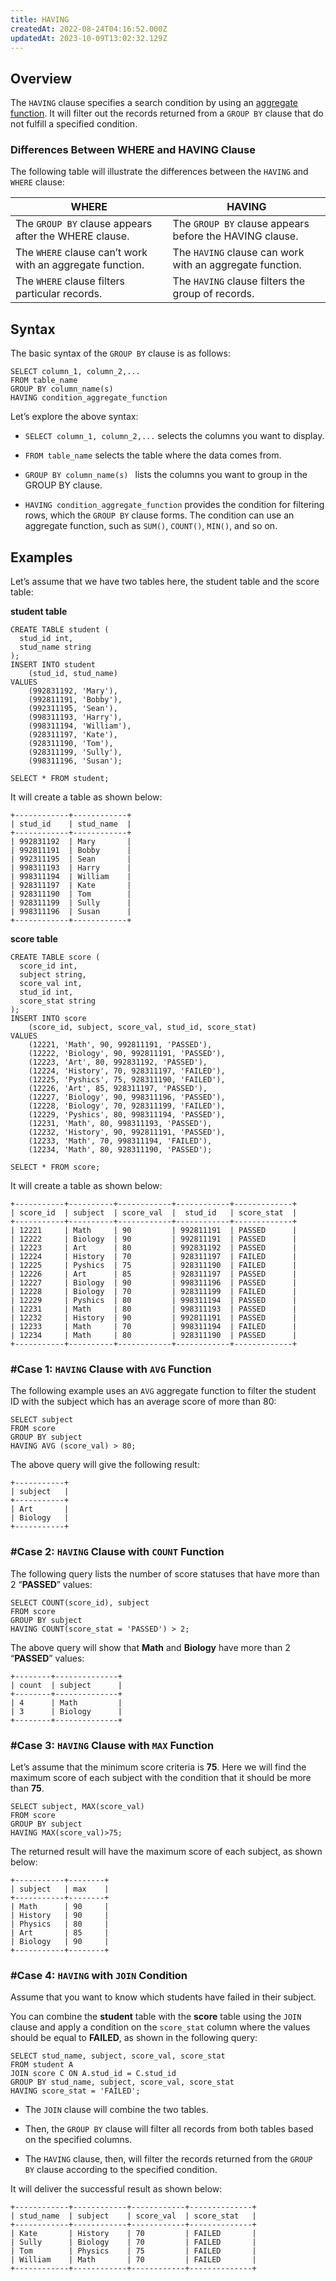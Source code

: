 ```yaml
---
title: HAVING
createdAt: 2022-08-24T04:16:52.000Z
updatedAt: 2023-10-09T13:02:32.129Z
---
```


## Overview

The `HAVING` clause specifies a search condition by using an [aggregate function](https://oxla.mintlify.app/3-sql-reference/3-4-sql-functions/3-4-2-aggregation-functions/aggregation-functions). It will filter out the records returned from a `GROUP BY` clause that do not fulfill a specified condition.

### Differences Between WHERE and HAVING Clause

The following table will illustrate the differences between the `HAVING` and `WHERE` clause:

| **WHERE**                                                 | **HAVING**                                               |
| --------------------------------------------------------- | -------------------------------------------------------- |
| The `GROUP BY` clause appears after the WHERE clause.     | The `GROUP BY` clause appears before the HAVING clause.  |
| The `WHERE` clause can’t work with an aggregate function. | The `HAVING` clause can work with an aggregate function. |
| The `WHERE` clause filters particular records.            | The `HAVING` clause filters the group of records.        |

## Syntax

The basic syntax of the `GROUP BY` clause is as follows:

```pgsql
SELECT column_1, column_2,...
FROM table_name
GROUP BY column_name(s)
HAVING condition_aggregate_function
```

Let’s explore the above syntax:

*   `SELECT column_1, column_2,...` selects the columns you want to display.


*   `FROM table_name` selects the table where the data comes from.


*   `GROUP BY column_name(s) ` lists the columns you want to group in the GROUP BY clause.


*   `HAVING condition_aggregate_function` provides the condition for filtering rows, which the `GROUP BY` clause forms. The condition can use an aggregate function, such as `SUM()`, `COUNT()`, `MIN()`, and so on.

## Examples

Let’s assume that we have two tables here, the student table and the score table:

**student table**

```pgsql
CREATE TABLE student (
  stud_id int,
  stud_name string
);
INSERT INTO student 
    (stud_id, stud_name) 
VALUES 
    (992831192, 'Mary'),
    (992811191, 'Bobby'),
    (992311195, 'Sean'),
    (998311193, 'Harry'),
    (998311194, 'William'),
    (928311197, 'Kate'),
    (928311190, 'Tom'),
    (928311199, 'Sully'),
    (998311196, 'Susan');
```

```pgsql
SELECT * FROM student;
```

It will create a table as shown below:                                                     

```pgsql
+------------+------------+
| stud_id    | stud_name  |
+------------+------------+
| 992831192  | Mary       |
| 992811191  | Bobby      |
| 992311195  | Sean       |
| 998311193  | Harry      |
| 998311194  | William    |
| 928311197  | Kate       |
| 928311190  | Tom        |
| 928311199  | Sully      |
| 998311196  | Susan      |
+------------+------------+
```

**score table**

```pgsql
CREATE TABLE score (
  score_id int,
  subject string,
  score_val int,
  stud_id int,
  score_stat string
);
INSERT INTO score 
    (score_id, subject, score_val, stud_id, score_stat) 
VALUES 
    (12221, 'Math', 90, 992811191, 'PASSED'),
    (12222, 'Biology', 90, 992811191, 'PASSED'),
    (12223, 'Art', 80, 992831192, 'PASSED'),
    (12224, 'History', 70, 928311197, 'FAILED'),
    (12225, 'Pyshics', 75, 928311190, 'FAILED'),
    (12226, 'Art', 85, 928311197, 'PASSED'),
    (12227, 'Biology', 90, 998311196, 'PASSED'),
    (12228, 'Biology', 70, 928311199, 'FAILED'),
    (12229, 'Pyshics', 80, 998311194, 'PASSED'),
    (12231, 'Math', 80, 998311193, 'PASSED'),
    (12232, 'History', 90, 992811191, 'PASSED'),
    (12233, 'Math', 70, 998311194, 'FAILED'),
    (12234, 'Math', 80, 928311190, 'PASSED');
```

```pgsql
SELECT * FROM score;
```

It will create a table as shown below:

```pgsql
+-----------+----------+------------+------------+-------------+
| score_id  | subject  | score_val  |  stud_id   | score_stat  |
+-----------+----------+------------+------------+-------------+
| 12221     | Math     | 90         | 992811191  | PASSED      |
| 12222     | Biology  | 90         | 992811191  | PASSED      |
| 12223     | Art      | 80         | 992831192  | PASSED      |
| 12224     | History  | 70         | 928311197  | FAILED      |
| 12225     | Pyshics  | 75         | 928311190  | FAILED      |
| 12226     | Art      | 85         | 928311197  | PASSED      |
| 12227     | Biology  | 90         | 998311196  | PASSED      |
| 12228     | Biology  | 70         | 928311199  | FAILED      |
| 12229     | Pyshics  | 80         | 998311194  | PASSED      |
| 12231     | Math     | 80         | 998311193  | PASSED      |
| 12232     | History  | 90         | 992811191  | PASSED      |
| 12233     | Math     | 70         | 998311194  | FAILED      |
| 12234     | Math     | 80         | 928311190  | PASSED      |
+-----------+----------+------------+------------+-------------+
```

### #Case 1: `HAVING` Clause with `AVG` Function

The following example uses an `AVG` aggregate function to filter the student ID with the subject which has an average score of more than 80:

```pgsql
SELECT subject
FROM score
GROUP BY subject
HAVING AVG (score_val) > 80;
```

The above query will give the following result:

```pgsql
+-----------+
| subject   |
+-----------+
| Art       |
| Biology   |
+-----------+
```

### #Case 2: `HAVING` Clause with `COUNT` Function

The following query lists the number of score statuses that have more than 2 “**PASSED**” values:

```pgsql
SELECT COUNT(score_id), subject
FROM score
GROUP BY subject
HAVING COUNT(score_stat = 'PASSED') > 2;
```

The above query will show that **Math** and **Biology** have more than 2 “**PASSED**” values:

```pgsql
+--------+--------------+
| count  | subject      |
+--------+--------------+
| 4      | Math         |
| 3      | Biology      |
+--------+--------------+
```

### #Case 3: `HAVING` Clause with `MAX` Function

Let’s assume that the minimum score criteria is **75**.
Here we will find the maximum score of each subject with the condition that it should be more than **75**.

```pgsql
SELECT subject, MAX(score_val)
FROM score
GROUP BY subject
HAVING MAX(score_val)>75;
```

The returned result will have the maximum score of each subject, as shown below:

```pgsql
+-----------+--------+
| subject   | max    |
+-----------+--------+
| Math      | 90     |
| History   | 90     |
| Physics   | 80     |
| Art       | 85     |
| Biology   | 90     |
+-----------+--------+
```

### #Case 4: `HAVING` with `JOIN` Condition

Assume that you want to know which students have failed in their subject.

You can combine the **student** table with the **score** table using the `JOIN` clause and apply a condition on the `score_stat` column where the values should be equal to **FAILED**, as shown in the following query:

```pgsql
SELECT stud_name, subject, score_val, score_stat
FROM student A
JOIN score C ON A.stud_id = C.stud_id
GROUP BY stud_name, subject, score_val, score_stat
HAVING score_stat = 'FAILED';
```

*   The `JOIN` clause will combine the two tables.

*   Then, the `GROUP BY` clause will filter all records from both tables based on the specified columns.

*   The `HAVING` clause, then, will filter the records returned from the `GROUP BY` clause according to the specified condition.

It will deliver the successful result as shown below:

```pgsql
+------------+------------+------------+--------------+
| stud_name  | subject    | score_val  | score_stat   |
+------------+------------+------------+--------------+
| Kate       | History    | 70         | FAILED       |
| Sully      | Biology    | 70         | FAILED       |
| Tom        | Physics    | 75         | FAILED       |
| William    | Math       | 70         | FAILED       |
+------------+------------+------------+--------------+
```

